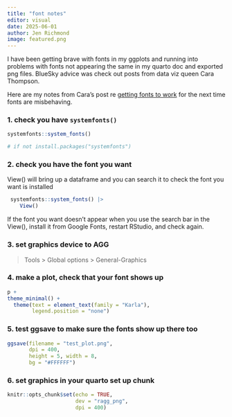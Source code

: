 ```yaml
---
title: "font notes"
editor: visual
date: 2025-06-01
author: Jen Richmond
image: featured.png
---
```


I have been getting brave with fonts in my ggplots and running into problems with fonts not appearing the same in my quarto doc and exported png files. BlueSky advice was check out posts from data viz queen Cara Thompson. 

Here are my notes from Cara's post re [getting fonts to work](%22https://www.cararthompson.com/posts/2024-01-12-using-fonts-in-r-for-dataviz/2024-01-12_getting-fonts-to-work#choose-a-font%22) for the next time fonts are misbehaving.

### 1. check you have `systemfonts()`

```r
systemfonts::system_fonts()

# if not install.packages("systemfonts")
```

### 2. check you have the font you want

View() will bring up a dataframe and you can search it to check the font you want is installed

```r
 systemfonts::system_fonts() |> 
    View()
```

If the font you want doesn't appear when you use the search bar in the View(), install it from Google Fonts, restart RStudio, and check again.

### 3. set graphics device to AGG

> Tools \> Global options \> General-Graphics

### 4. make a plot, check that your font shows up

```r
p +
theme_minimal() +
  theme(text = element_text(family = "Karla"),
        legend.position = "none")
```

### 5. test ggsave to make sure the fonts show up there too

```r
ggsave(filename = "test_plot.png",
       dpi = 400,
       height = 5, width = 8,
       bg = "#FFFFFF")
```

### 6. set graphics in your quarto set up chunk

```r
knitr::opts_chunk$set(echo = TRUE,
                      dev = "ragg_png",
                      dpi = 400)
```
